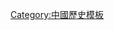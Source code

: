 {{Sidebar
|name = 中國的稱謂
|class = hlist
|bodyclass = vcard plainlist
|style = width:18.0em;
|pretitle = 該条目屬於
|titlestyle = ;padding-top:0.2em;
|title = [[中國的稱號|中國的稱謂]]

|heading1 = 
|content1 = {{Collapsible list
  |titlestyle = background:#FA8072;text-align:center;
  |title = 本國
  |liststyle = text-align:center;
  |[[諸夏]]
  |[[华夏|華夏]]
  |[[四海]]
  |[[九州 (中国)|九州]]
  |[[中华|中華]]
  |[[天下]]
  |[[天朝]]
  |[[汉地|漢地]]
 }}

|content2 =
 {{Collapsible list
  |titlestyle = background:#FA8072;text-align:center;
  |title = 外國
  |liststyle = text-align:center;
  |[[支那]]
  |[[震旦]]
  |[[契丹 (中国称号)|契丹]]
  |[[赛里斯|賽里斯]]
  |[[桃花石]]
  |[[汉地|中國本部]]
 }}

|content3 =
 {{Collapsible list
  |titlestyle = background:#FA8072;text-align:center;
  |title = 近代用法
  |liststyle = text-align:center;
  |[[內地十八省]]
  |[[中國本部]]
  |[[中國本土]]
 }}
|content4 =
 {{Collapsible list
  |titlestyle = background:#FA8072;text-align:center;
  |title = 現代用法
  |liststyle = text-align:center;
  |[[中国内地|中國內地]]
  |[[中国大陆|中國大陸]]
  |[[兩岸三地]]
  |[[大中華]]
 }}
|content5 =
 {{Collapsible list
  |titlestyle = background:#FA8072;text-align:center;
  |title = 擴張用法
  |liststyle = text-align:center;
  |[[華人地區]]
  |[[華語圈]]
  |[[漢語圈]]
 }}
}}<noinclude>
[[Category:中國歷史模板]]
</noinclude>